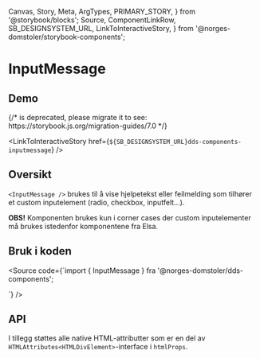   Canvas,
  Story,
  Meta,
  ArgTypes,
  PRIMARY_STORY,
} from '@storybook/blocks';
  Source,
  ComponentLinkRow,
  SB_DESIGNSYSTEM_URL,
  LinkToInteractiveStory,
} from '@norges-domstoler/storybook-components';

<Meta of={InputMessageStories} />

# InputMessage

<ComponentLinkRow
  docsHref="https://design.domstol.no/987b33f71/p/305b33-inputmessage/b/878177"
  githubHref="https://github.com/domstolene/designsystem/tree/master/packages/components/src/components/InputMessage"
  figmaHref="https://www.figma.com/file/ewqSDmkgqDQ5PyOsRp4V5b/?node-id=155%3A38"
/>

## Demo

<Canvas>
  {/* <Story id="dds-components-inputmessage--default" /> is deprecated, please migrate it to <Story of={referenceToStory} /> see: https://storybook.js.org/migration-guides/7.0 */}

  <Story id="dds-components-inputmessage--default" />
</Canvas>

<LinkToInteractiveStory
  href={`${SB_DESIGNSYSTEM_URL}dds-components-inputmessage`}
/>

## Oversikt

`<InputMessage />` brukes til å vise hjelpetekst eller feilmelding som tilhører et custom inputelement (radio, checkbox, inputfelt...).

**OBS!** Komponenten brukes kun i corner cases der custom inputelementer må brukes istedenfor komponentene fra Elsa.

## Bruk i koden

<Source
  code={`import { InputMessage } fra '@norges-domstoler/dds-components';

<InputMessage messageType="tip" message="hjelpetekst" />
`} />

## API

<ArgTypes story={PRIMARY_STORY} />

I tillegg støttes alle native HTML-attributter som er en del av `HTMLAttributes<HTMLDivElement>`-interface i `htmlProps`.
